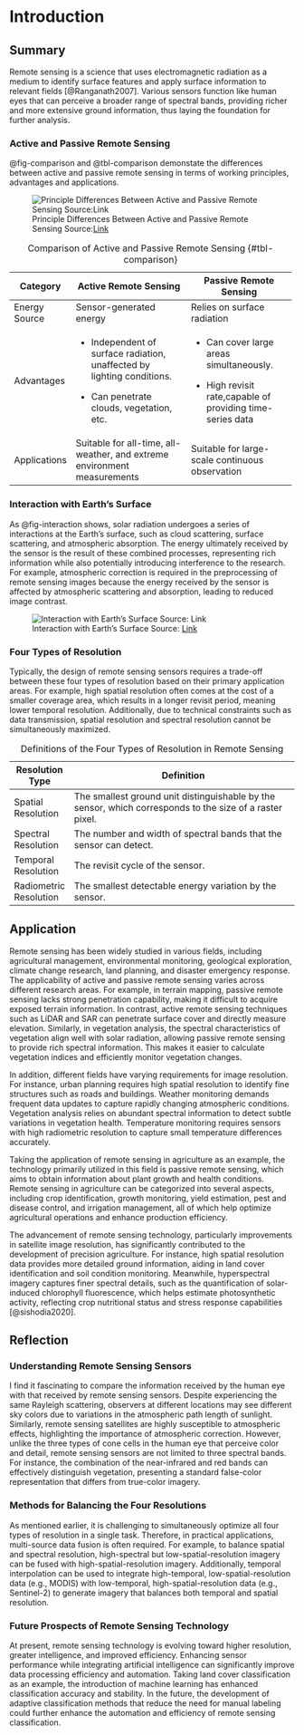 # Introduction

## Summary

Remote sensing is a science that uses electromagnetic radiation as a medium to identify surface features and apply surface information to relevant fields [@Ranganath2007]. Various sensors function like human eyes that can perceive a broader range of spectral bands, providing richer and more extensive ground information, thus laying the foundation for further analysis.

### Active and Passive Remote Sensing

@fig-comparison and @tbl-comparison demonstate the differences between active and passive remote sensing in terms of working principles, advantages and applications.

![Principle Differences Between Active and Passive Remote Sensing Source:[Link](https://www.malvernpanalytical.com/en/learn/knowledge-center/insights/what-is-remote-sensing)](https://analytik.co.uk/wp-content/uploads/2019/01/active-vs-passive-remote-sensing.png){#fig-comparison}

+---------------+--------------------------------------------------------------------------+-------------------------------------------------------------+
| Category      | Active Remote Sensing                                                    | Passive Remote Sensing                                      |
+===============+==========================================================================+=============================================================+
| Energy Source | Sensor-generated energy                                                  | Relies on surface radiation                                 |
+---------------+--------------------------------------------------------------------------+-------------------------------------------------------------+
| Advantages    | -   Independent of surface radiation, unaffected by lighting conditions. | -   Can cover large areas simultaneously.                   |
|               |                                                                          |                                                             |
|               | -   Can penetrate clouds, vegetation, etc.                               | -   High revisit rate,capable of providing time-series data |
+---------------+--------------------------------------------------------------------------+-------------------------------------------------------------+
| Applications  | Suitable for all-time, all-weather, and extreme environment measurements | Suitable for large-scale continuous observation             |
+---------------+--------------------------------------------------------------------------+-------------------------------------------------------------+

: Comparison of Active and Passive Remote Sensing {#tbl-comparison}

### Interaction with Earth's Surface

As @fig-interaction shows, solar radiation undergoes a series of interactions at the Earth's surface, such as cloud scattering, surface scattering, and atmospheric absorption. The energy ultimately received by the sensor is the result of these combined processes, representing rich information while also potentially introducing interference to the research. For example, atmospheric correction is required in the preprocessing of remote sensing images because the energy received by the sensor is affected by atmospheric scattering and absorption, leading to reduced image contrast.

![Interaction with Earth's Surface Source: [Link](https://www.researchgate.net/publication/283355006_Remote_sensing_observations_for_monitoring_coastal_zones_Volturno_River_mouth_case_study)](image/interaction.jpg){#fig-interaction}

### Four Types of Resolution

Typically, the design of remote sensing sensors requires a trade-off between these four types of resolution based on their primary application areas. For example, high spatial resolution often comes at the cost of a smaller coverage area, which results in a longer revisit period, meaning lower temporal resolution. Additionally, due to technical constraints such as data transmission, spatial resolution and spectral resolution cannot be simultaneously maximized.

+------------------------+----------------------------------------------------------------------------------------------------------+
| Resolution Type        |  Definition                                                                                              |
+========================+==========================================================================================================+
| Spatial Resolution     | The smallest ground unit distinguishable by the sensor, which corresponds to the size of a raster pixel. |
+------------------------+----------------------------------------------------------------------------------------------------------+
| Spectral Resolution    | The number and width of spectral bands that the sensor can detect.                                       |
+------------------------+----------------------------------------------------------------------------------------------------------+
| Temporal Resolution    | The revisit cycle of the sensor.                                                                         |
+------------------------+----------------------------------------------------------------------------------------------------------+
| Radiometric Resolution | The smallest detectable energy variation by the sensor.                                                  |
+------------------------+----------------------------------------------------------------------------------------------------------+

: Definitions of the Four Types of Resolution in Remote Sensing

## Application

Remote sensing has been widely studied in various fields, including agricultural management, environmental monitoring, geological exploration, climate change research, land planning, and disaster emergency response. The applicability of active and passive remote sensing varies across different research areas. For example, in terrain mapping, passive remote sensing lacks strong penetration capability, making it difficult to acquire exposed terrain information. In contrast, active remote sensing techniques such as LiDAR and SAR can penetrate surface cover and directly measure elevation. Similarly, in vegetation analysis, the spectral characteristics of vegetation align well with solar radiation, allowing passive remote sensing to provide rich spectral information. This makes it easier to calculate vegetation indices and efficiently monitor vegetation changes.

In addition, different fields have varying requirements for image resolution. For instance, urban planning requires high spatial resolution to identify fine structures such as roads and buildings. Weather monitoring demands frequent data updates to capture rapidly changing atmospheric conditions. Vegetation analysis relies on abundant spectral information to detect subtle variations in vegetation health. Temperature monitoring requires sensors with high radiometric resolution to capture small temperature differences accurately.

Taking the application of remote sensing in agriculture as an example, the technology primarily utilized in this field is passive remote sensing, which aims to obtain information about plant growth and health conditions. Remote sensing in agriculture can be categorized into several aspects, including crop identification, growth monitoring, yield estimation, pest and disease control, and irrigation management, all of which help optimize agricultural operations and enhance production efficiency.

The advancement of remote sensing technology, particularly improvements in satellite image resolution, has significantly contributed to the development of precision agriculture. For instance, high spatial resolution data provides more detailed ground information, aiding in land cover identification and soil condition monitoring. Meanwhile, hyperspectral imagery captures finer spectral details, such as the quantification of solar-induced chlorophyll fluorescence, which helps estimate photosynthetic activity, reflecting crop nutritional status and stress response capabilities [@sishodia2020].

## Reflection

### Understanding Remote Sensing Sensors

I find it fascinating to compare the information received by the human eye with that received by remote sensing sensors. Despite experiencing the same Rayleigh scattering, observers at different locations may see different sky colors due to variations in the atmospheric path length of sunlight. Similarly, remote sensing satellites are highly susceptible to atmospheric effects, highlighting the importance of atmospheric correction. However, unlike the three types of cone cells in the human eye that perceive color and detail, remote sensing sensors are not limited to three spectral bands. For instance, the combination of the near-infrared and red bands can effectively distinguish vegetation, presenting a standard false-color representation that differs from true-color imagery.

### Methods for Balancing the Four Resolutions

As mentioned earlier, it is challenging to simultaneously optimize all four types of resolution in a single task. Therefore, in practical applications, multi-source data fusion is often required. For example, to balance spatial and spectral resolution, high-spectral but low-spatial-resolution imagery can be fused with high-spatial-resolution imagery. Additionally, temporal interpolation can be used to integrate high-temporal, low-spatial-resolution data (e.g., MODIS) with low-temporal, high-spatial-resolution data (e.g., Sentinel-2) to generate imagery that balances both temporal and spatial resolution.

### Future Prospects of Remote Sensing Technology

At present, remote sensing technology is evolving toward higher resolution, greater intelligence, and improved efficiency. Enhancing sensor performance while integrating artificial intelligence can significantly improve data processing efficiency and automation. Taking land cover classification as an example, the introduction of machine learning has enhanced classification accuracy and stability. In the future, the development of adaptive classification methods that reduce the need for manual labeling could further enhance the automation and efficiency of remote sensing classification.
